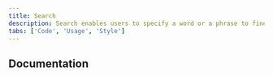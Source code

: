```yaml
---
title: Search
description: Search enables users to specify a word or a phrase to find relevant pieces of content without the use of navigation.
tabs: ['Code', 'Usage', 'Style']
---
```


<ComponentCode
  name="Search"
  component="search"
  variation="search--extra-large"
  hasLightVersion
  hasReactVersion="search--default"
  hasVueVersion="search--default"
  hasAngularVersion="?path=/story/search--basic"
  codepen="dLMpqv"
/>
<ComponentCode
  name="Small search"
  component="search"
  variation="search--small"
  hasLightVersion
  hasReactVersion="search--default"
  hasVueVersion="search--default&knob-small=true"
  hasAngularVersion="?path=/story/search--basic&knob-size=sm&knob-theme=dark&knob-disabled=&knob-placeholder=Search"
  codepen="dLMpQv"
/>

## Documentation

<ComponentDocs component="search" />
